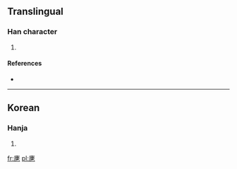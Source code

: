 ==Translingual==

===Han character===
{{Han char|rn=5|rad=乙|as=10|sn=11|four=|canj=戈十十弓 (IJJN)}}

# {{defn|Han|sort=乙10}}

====References====
* {{Han ref|kx=0084.321|dkj=|dj=|hdz=|uh=3423|ud=13347|bh=|bd=}}

----

==Korean==

===Hanja===
{{ko-hanja|hangeul=골|rv=gol|mr=kol|y=kol}}

# {{defn|lang=ko|sort=乙10}}

[[fr:㐣]]
[[pl:㐣]]